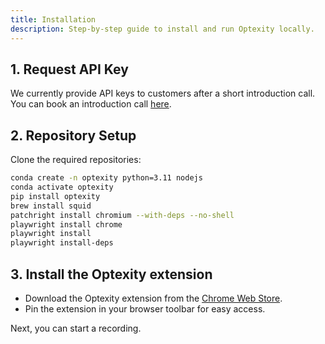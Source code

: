```yaml
---
title: Installation
description: Step-by-step guide to install and run Optexity locally.
---
```


## 1. Request API Key

We currently provide API keys to customers after a short introduction call. You can book an introduction call [here](https://cal.com/sankalp-garg/30min?user=sankalp-garg&overlayCalendar=true).

## 2. Repository Setup

Clone the required repositories:

```bash
conda create -n optexity python=3.11 nodejs
conda activate optexity
pip install optexity
brew install squid
patchright install chromium --with-deps --no-shell
playwright install chrome
playwright install
playwright install-deps
```

## 3. Install the Optexity extension

- Download the Optexity extension from the [Chrome Web Store](https://chromewebstore.google.com/detail/optexity-recorder/decfopkioendgacpglnfbkcnlibefcmc).  
- Pin the extension in your browser toolbar for easy access.  

Next, you can start a recording.
